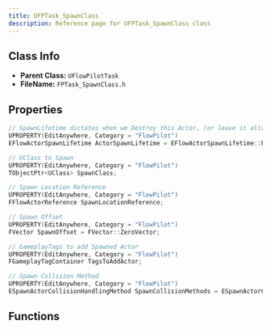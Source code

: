 ```yaml
---
title: UFPTask_SpawnClass
description: Reference page for UFPTask_SpawnClass class
---
```


## Class Info
- __Parent Class:__ `UFlowPilotTask`
- __FileName:__ `FPTask_SpawnClass.h`
## Properties

```cpp
// SpawnLifetime dictates when we Destroy this Actor, (or leave it alive forever) 
UPROPERTY(EditAnywhere, Category = "FlowPilot")
EFlowActorSpawnLifetime ActorSpawnLifetime = EFlowActorSpawnLifetime::Persistent;

// UClass to Spawn 
UPROPERTY(EditAnywhere, Category = "FlowPilot")
TObjectPtr<UClass> SpawnClass;

// Spawn Location Reference 
UPROPERTY(EditAnywhere, Category = "FlowPilot")
FFlowActorReference SpawnLocationReference;

// Spawn Offset 
UPROPERTY(EditAnywhere, Category = "FlowPilot")
FVector SpawnOffset = FVector::ZeroVector;

// GameplayTags to add Spawned Actor 
UPROPERTY(EditAnywhere, Category = "FlowPilot")
FGameplayTagContainer TagsToAddActor;

// Spawn Collision Method 
UPROPERTY(EditAnywhere, Category = "FlowPilot")
ESpawnActorCollisionHandlingMethod SpawnCollisionMethods = ESpawnActorCollisionHandlingMethod::AdjustIfPossibleButAlwaysSpawn;

```
## Functions

